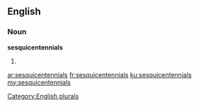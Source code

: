 ==English==

===Noun===
'''sesquicentennials'''

# {{plural of|sesquicentennial}}

[[Category:English plurals]]

[[ar:sesquicentennials]]
[[fr:sesquicentennials]]
[[ku:sesquicentennials]]
[[my:sesquicentennials]]